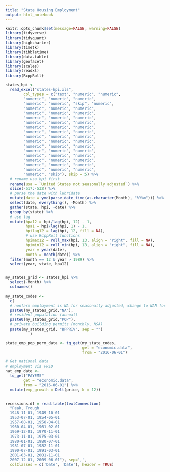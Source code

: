```yaml
---
title: "State Housing Employment"
output: html_notebook
---
```



```r
knitr::opts_chunk$set(message=FALSE, warning=FALSE)
library(tidyverse)
library(tidyquant)
library(highcharter)
library(timetk)
library(tibbletime)
library(data.table)
library(geofacet)
library(scales)
library(readxl)
library(RcppRoll)
```


```r
states_hpi <- 
  read_excel("states-hpi.xls", 
        col_types = c("text", "numeric", "numeric", 
        "numeric", "numeric", "numeric", 
        "numeric", "numeric", "skip", "numeric", 
        "numeric", "numeric", "numeric", 
        "numeric", "numeric", "numeric", 
        "numeric", "numeric", "numeric", 
        "numeric", "numeric", "numeric", 
        "numeric", "numeric", "numeric", 
        "numeric", "numeric", "numeric", 
        "numeric", "numeric", "numeric", 
        "numeric", "numeric", "numeric", 
        "numeric", "numeric", "numeric", 
        "numeric", "numeric", "numeric", 
        "numeric", "numeric", "numeric", 
        "numeric", "numeric", "numeric", 
        "numeric", "numeric", "numeric", 
        "numeric", "numeric", "numeric",
        "numeric", "skip"), skip = 5) %>% 
  # rename usa hpi first
  rename(usa = `United States not seasonally adjusted`) %>% 
  slice(-517:-532) %>% 
  # parse the date with lubridate
  mutate(date = ymd(parse_date_time(as.character(Month), "%Y%m"))) %>% 
  select(date, everything(), -Month) %>% 
  gather(state, hpi, -date) %>% 
  group_by(state) %>%
  # use lag
  mutate(hpa12 = hpi/lag(hpi, 12) - 1,
         hpa1 = hpi/lag(hpi, 1) - 1,
         hpilag12 = lag(hpi, 12, fill = NA),
         # use RcppRoll functions
         hpimax12 = roll_max(hpi, 13, align = "right", fill = NA),
         hpimin12 = roll_min(hpi, 13, align = "right", fill = NA),
         year = year(date),
         month = month(date)) %>% 
  filter(month == 12 & year > 1989) %>% 
  select(year, state, hpa12)


my_states_grid <- states_hpi %>% 
  select(-Month) %>% 
  colnames()

my_state_codes <- 
  c(
  # nonfarm employment is NA for seasonally adjusted, change to NAN for not adjusted. weird
  paste0(my_states_grid,"NA"),      
  # resident population (annual)
  paste0(my_states_grid,"POP"),
  # private building permits (monthly, NSA)
  paste(my_states_grid, "BPPRIV", sep = "")  
           )

state_emp_pop_perm_data <- tq_get(my_state_codes,
                                  get = "economic.data", 
                                  from = "2016-06-01")

# Get national data
# employment via FRED
nat_emp_date <-
  tq_get("PAYEMS"
        get = "economic.data", 
        from = "2016-06-01") %>% 
  mutate(emp_growth = Delt(price, k = 12))


recessions.df = read.table(textConnection(
  "Peak, Trough
  1948-11-01, 1949-10-01
  1953-07-01, 1954-05-01
  1957-08-01, 1958-04-01
  1960-04-01, 1961-02-01
  1969-12-01, 1970-11-01
  1973-11-01, 1975-03-01
  1980-01-01, 1980-07-01
  1981-07-01, 1982-11-01
  1990-07-01, 1991-03-01
  2001-03-01, 2001-11-01
  2007-12-01, 2009-06-01"), sep=',',
  colClasses = c('Date', 'Date'), header = TRUE)

```

